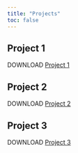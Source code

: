 ```yaml
---
title: "Projects"
toc: false
---
```


## Project 1

DOWNLOAD [Project 1](/101a.pdf)

## Project 2

DOWNLOAD [Project 2](/101b.pdf)

## Project 3

DOWNLOAD [Project 3](/101C.pdf)
